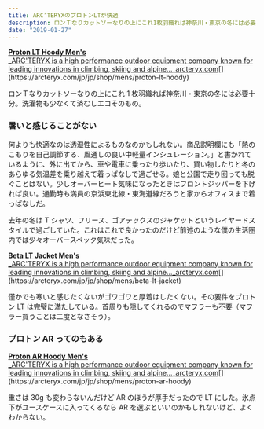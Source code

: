 ```yaml
---
title: ARC’TERYXのプロトンLTが快適
description: ロンＴなりカットソーなりの上にこれ1枚羽織れば神奈川・東京の冬には必要十分。洗濯物も少なくて済むしエコそのもの。
date: "2019-01-27"
---
```


[**Proton LT Hoody Men's**  
\_ARC'TERYX is a high performance outdoor equipment company known for leading innovations in climbing, skiing and alpine…\_arcteryx.com](https://arcteryx.com/jp/jp/shop/mens/proton-lt-hoody "https://arcteryx.com/jp/jp/shop/mens/proton-lt-hoody")[](https://arcteryx.com/jp/jp/shop/mens/proton-lt-hoody)

ロンＴなりカットソーなりの上にこれ 1 枚羽織れば神奈川・東京の冬には必要十分。洗濯物も少なくて済むしエコそのもの。

### 暑いと感じることがない

何よりも快適なのは透湿性によるものなのかもしれない。商品説明欄にも「熱のこもりを自己調節する、風通しの良い中軽量インシュレーション。」と書かれているように、外に出てから、車や電車に乗ったり歩いたり、買い物したりと冬のあらゆる気温差を乗り越えて着っぱなしで過ごせる。娘と公園で走り回っても脱ぐことはない。少しオーバーヒート気味になったときはフロントジッパーを下げれば良い。通勤時も満員の京浜東北線・東海道線だろうと家からオフィスまで着っぱなしだ。

去年の冬は T シャツ、フリース、ゴアテックスのジャケットというレイヤードスタイルで過ごしていた。これはこれで良かったのだけど前述のような僕の生活圏内では少々オーバースペック気味だった。

[**Beta LT Jacket Men's**  
\_ARC'TERYX is a high performance outdoor equipment company known for leading innovations in climbing, skiing and alpine…\_arcteryx.com](https://arcteryx.com/jp/jp/shop/mens/beta-lt-jacket "https://arcteryx.com/jp/jp/shop/mens/beta-lt-jacket")[](https://arcteryx.com/jp/jp/shop/mens/beta-lt-jacket)

僅かでも寒いと感じたくないがゴワゴワと厚着はしたくない。その要件をプロトン LT は完璧に満たしている。首周りも隠してくれるのでマフラーも不要（マフラー買うことは二度となさそう）。

### プロトン AR ってのもある

[**Proton AR Hoody Men's**  
\_ARC'TERYX is a high performance outdoor equipment company known for leading innovations in climbing, skiing and alpine…\_arcteryx.com](https://arcteryx.com/jp/jp/shop/mens/proton-ar-hoody "https://arcteryx.com/jp/jp/shop/mens/proton-ar-hoody")[](https://arcteryx.com/jp/jp/shop/mens/proton-ar-hoody)

重さは 30g も変わらないんだけど AR のほうが厚手だったので LT にした。氷点下がユースケースに入ってくるなら AR を選ぶといいのかもしれないけど、よくわからない。
